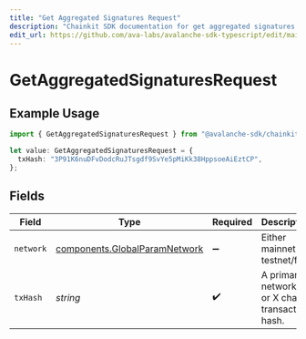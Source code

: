 ```yaml
---
title: "Get Aggregated Signatures Request"
description: "Chainkit SDK documentation for get aggregated signatures request"
edit_url: https://github.com/ava-labs/avalanche-sdk-typescript/edit/main/chainkit/docs/models/operations/getaggregatedsignaturesrequest.md
---
```


# GetAggregatedSignaturesRequest

## Example Usage

```typescript
import { GetAggregatedSignaturesRequest } from "@avalanche-sdk/chainkit/models/operations";

let value: GetAggregatedSignaturesRequest = {
  txHash: "3P91K6nuDFvDodcRuJTsgdf9SvYe5pMiKk38HppsoeAiEztCP",
};
```

## Fields

| Field                                                                          | Type                                                                           | Required                                                                       | Description                                                                    | Example                                                                        |
| ------------------------------------------------------------------------------ | ------------------------------------------------------------------------------ | ------------------------------------------------------------------------------ | ------------------------------------------------------------------------------ | ------------------------------------------------------------------------------ |
| `network`                                                                      | [components.GlobalParamNetwork](https://github.com/ava-labs/avalanche-sdk-typescript/blob/main/chainkit/models/components/globalparamnetwork.md) | :heavy_minus_sign:                                                             | Either mainnet or testnet/fuji.                                                | mainnet                                                                        |
| `txHash`                                                                       | *string*                                                                       | :heavy_check_mark:                                                             | A primary network (P or X chain) transaction hash.                             | 3P91K6nuDFvDodcRuJTsgdf9SvYe5pMiKk38HppsoeAiEztCP                              |